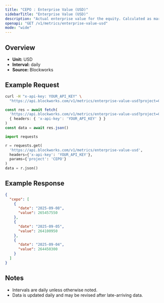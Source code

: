```yaml
---
title: "CEPO : Enterprise Value (USD)"
sidebarTitle: "Enterprise Value (USD)"
description: "Actual enterprise value for the equity. Calculated as market cap - liabilities + assets"
openapi: "GET /v1/metrics/enterprise-value-usd"
mode: "wide"
---
```


## Overview

- **Unit:** USD
- **Interval:** daily
- **Source:** Blockworks

## Example Request

<CodeGroup>

```bash cURL
curl -H "x-api-key: YOUR_API_KEY" \
  "https://api.blockworks.com/v1/metrics/enterprise-value-usd?project=CEPO"
```

```typescript TypeScript
const res = await fetch(
  'https://api.blockworks.com/v1/metrics/enterprise-value-usd?project=CEPO',
  { headers: { 'x-api-key': 'YOUR_API_KEY' } }
)
const data = await res.json()
```

```python Python
import requests

r = requests.get(
  'https://api.blockworks.com/v1/metrics/enterprise-value-usd',
  headers={'x-api-key': 'YOUR_API_KEY'},
  params={'project': 'CEPO'}
)
data = r.json()
```

</CodeGroup>

## Example Response

```json
{
  "cepo": [
    {
      "date": "2025-09-08",
      "value": 265457550
    },
    {
      "date": "2025-09-05",
      "value": 264100950
    },
    {
      "date": "2025-09-04",
      "value": 264450300
    }
  ]
}
```

## Notes
- Intervals are daily unless otherwise noted.
- Data is updated daily and may be revised after late-arriving data.
